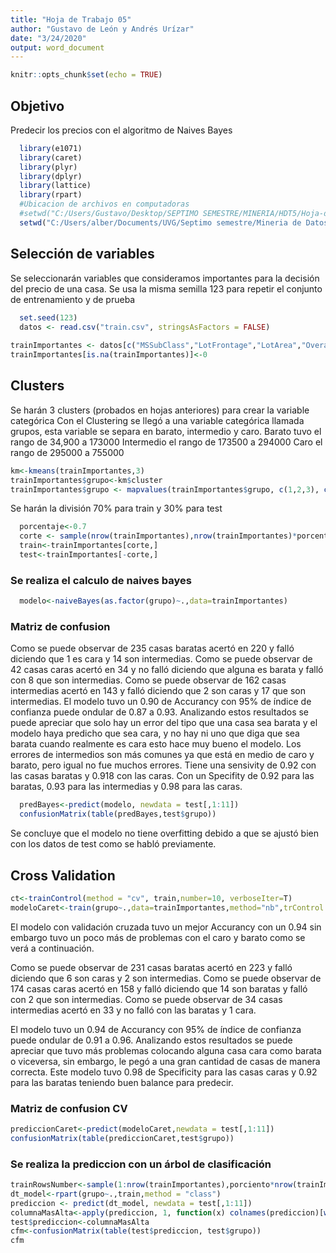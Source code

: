```yaml
---
title: "Hoja de Trabajo 05"
author: "Gustavo de León y Andrés Urízar"
date: "3/24/2020"
output: word_document
---
```


```r
knitr::opts_chunk$set(echo = TRUE)
```

## Objetivo
Predecir los precios con el algoritmo de Naives Bayes
```r
  library(e1071)
  library(caret)
  library(plyr)
  library(dplyr)
  library(lattice)
  library(rpart)
  #Ubicacion de archivos en computadoras
  #setwd("C:/Users/Gustavo/Desktop/SEPTIMO SEMESTRE/MINERIA/HDT5/Hoja-de-trabajo-5")
  setwd("C:/Users/alber/Documents/UVG/Septimo semestre/Mineria de Datos/Hoja-Trabajo-5/Hoja-de-trabajo-5")
```

## Selección de variables
Se seleccionarán variables que consideramos importantes para la decisión del precio de una casa.
Se usa la misma semilla 123 para repetir el conjunto de entrenamiento y de prueba
```r
  set.seed(123)
  datos <- read.csv("train.csv", stringsAsFactors = FALSE)
  
trainImportantes <- datos[c("MSSubClass","LotFrontage","LotArea","OverallCond","YearBuilt","YearRemodAdd","X2ndFlrSF","FullBath","TotRmsAbvGrd","GarageCars","SalePrice")]
trainImportantes[is.na(trainImportantes)]<-0
```

## Clusters
Se harán 3 clusters (probados en hojas anteriores) para crear la variable categórica
Con el Clustering se llegó a una variable categórica llamada grupos, esta variable se separa en barato, intermedio y caro. 
Barato tuvo el rango de 34,900 a 173000
Intermedio el rango de 173500 a 294000
Caro el rango de 	295000 a 755000

```r
km<-kmeans(trainImportantes,3)
trainImportantes$grupo<-km$cluster
trainImportantes$grupo <- mapvalues(trainImportantes$grupo, c(1,2,3), c("Intermedio","Barato","caro"))
```

Se harán la división 70% para train y 30% para test
```r
  porcentaje<-0.7
  corte <- sample(nrow(trainImportantes),nrow(trainImportantes)*porcentaje)
  train<-trainImportantes[corte,]
  test<-trainImportantes[-corte,]
```

### Se realiza el calculo de naives bayes
```r
  modelo<-naiveBayes(as.factor(grupo)~.,data=trainImportantes)
```

### Matriz de confusion
Como se puede observar de 235 casas baratas acertó en 220 y falló diciendo que 1 es cara y 14 son intermedias.
Como se puede observar de 42 casas caras acertó en 34 y no falló diciendo que alguna es barata y falló con 8 que son intermedias.
Como se puede observar de 162 casas intermedias acertó en 143 y falló diciendo que 2 son caras y 17 que son intermedias.
El modelo tuvo un 0.90 de Accurancy con 95% de índice de confianza puede ondular de 0.87 a 0.93. Analizando estos resultados se puede apreciar que solo hay un error del tipo que una casa sea barata y el modelo haya predicho que sea cara, y no hay ni uno que diga que sea barata cuando realmente es cara esto hace muy bueno el modelo. Los errores de intermedios son más comunes ya que está en medio de caro y barato, pero igual no fue muchos errores. Tiene una sensivity de 0.92 con las casas baratas y 0.918 con las caras. Con un Specifity de 0.92 para las baratas, 0.93 para las intermedias y 0.98 para las caras.


```r
  predBayes<-predict(modelo, newdata = test[,1:11])
  confusionMatrix(table(predBayes,test$grupo))
```

Se concluye que el modelo no tiene overfitting debido a que se ajustó bien con los datos de test como se habló previamente.

## Cross Validation
```r
ct<-trainControl(method = "cv", train,number=10, verboseIter=T)
modeloCaret<-train(grupo~.,data=trainImportantes,method="nb",trControl = ct)
```

El modelo con validación cruzada tuvo un mejor Accurancy con un 0.94 sin embargo tuvo un poco más de problemas con el caro y barato como se verá a continuación.

Como se puede observar de 231 casas baratas acertó en 223 y falló diciendo que 6 son caras y 2 son intermedias.
Como se puede observar de 174 casas caras acertó en 158 y falló diciendo que 14 son baratas y falló con 2 que son intermedias.
Como se puede observar de 34 casas intermedias acertó en 33 y no falló con las baratas y 1 cara.

El modelo tuvo un 0.94 de Accurancy con 95% de índice de confianza puede ondular de 0.91 a 0.96. Analizando estos resultados se puede apreciar que tuvo más problemas colocando alguna casa cara como barata o viceversa, sin embargo, le pegó a una gran cantidad de casas de manera correcta. Este modelo tuvo 0.98 de Specificity para las casas caras y 0.92 para las baratas teniendo buen balance para predecir.

### Matriz de confusion CV
```r
prediccionCaret<-predict(modeloCaret,newdata = test[,1:11])
confusionMatrix(table(prediccionCaret,test$grupo))
```

### Se realiza la prediccion con un árbol de clasificación
```r
trainRowsNumber<-sample(1:nrow(trainImportantes),porciento*nrow(trainImportantes))
dt_model<-rpart(grupo~.,train,method = "class")
prediccion <- predict(dt_model, newdata = test[,1:11])
columnaMasAlta<-apply(prediccion, 1, function(x) colnames(prediccion)[which.max(x)])
test$prediccion<-columnaMasAlta
cfm<-confusionMatrix(table(test$prediccion, test$grupo))
cfm
```